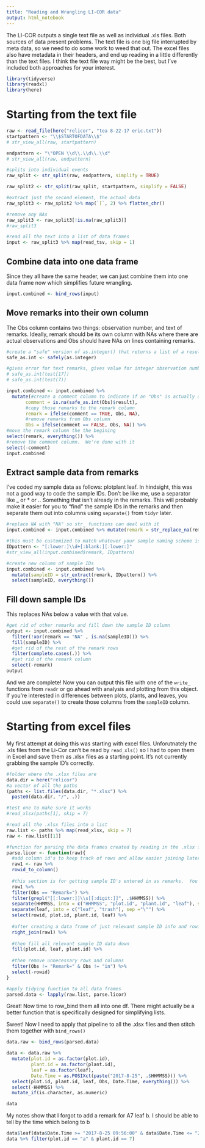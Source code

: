 ```yaml
---
title: "Reading and Wrangling LI-COR data"
output: html_notebook
---
```

The LI-COR outputs a single text file as well as individual .xls files.  Both sources of data present problems.  The text file is one big file interrupted by meta data, so we need to do some work to weed that out.  The excel files also have metadata in their headers, and end up reading in a little differently than the text files.  I think the text file way might be the best, but I've included both approaches for your interest.

```r
library(tidyverse)
library(readxl)
library(here)
```


# Starting from the text file
```r
raw <- read_file(here("relicor", "tea 8-22-17 eric.txt"))
startpattern <- "\\$STARTOFDATA\\$"
# str_view_all(raw, startpattern)

endpattern <- "\"OPEN \\d\\.\\d\\.\\d"
# str_view_all(raw, endpattern)

#splits into individual events
raw_split <- str_split(raw, endpattern, simplify = TRUE)

raw_split2 <- str_split(raw_split, startpattern, simplify = FALSE)

#extract just the second element, the actual data
raw_split3 <- raw_split2 %>% map(`[`, 2) %>% flatten_chr()

#remove any NAs
raw_split3 <- raw_split3[!is.na(raw_split3)]
#raw_split3

#read all the text into a list of data frames
input <- raw_split3 %>% map(read_tsv, skip = 1)
```
## Combine data into one data frame
Since they all have the same header, we can just combine them into one data frame now which simplifies future wrangling.
```r
input.combined <- bind_rows(input)
```

## Move remarks into their own column
The Obs column contains two things: observation number, and text of remarks.  Ideally, remark should be its own column with NAs where there are actual observations and Obs should have NAs on lines containing remarks.
```r
#create a "safe" version of as.integer() that returns a list of a result and error
safe_as.int <- safely(as.integer)

#gives error for text remarks, gives value for integer observation numbers
# safe_as.int(test[17])
# safe_as.int(test(7))

input.combined <- input.combined %>% 
  mutate(#create a comment column to indicate if an "Obs" is actually a remark
       comment = is.na(safe_as.int(Obs)$result), 
       #copy those remarks to the remark column
       remark = ifelse(comment == TRUE, Obs, NA),
       #remove remarks from Obs column
       Obs = ifelse(comment == FALSE, Obs, NA)) %>% 
#move the remark column the the begining
select(remark, everything()) %>% 
#remove the comment column.  We're done with it
select(-comment)
input.combined
```
## Extract sample data from remarks
I've coded my sample data as follows: plotplant leaf.  In hindsight, this was not a good way to code the sample IDs.  Don't be like me, use a separator like _ or * or ..  Something that isn't already in the remarks. This will probably make it easier for you to "find" the sample IDs in the remarks and then separate them out into columns using `separate()` from `tidyr` later.
```r
#replace NA with "NA" so str_ functions can deal with it
input.combined <- input.combined %>% mutate(remark = str_replace_na(remark))

#this must be customized to match whatever your sample naming scheme is.
IDpattern <- "[:lower:]\\d+[:blank:][:lower:]"
#str_view_all(input.combined$remark, IDpattern)

#create new column of sample IDs
input.combined <- input.combined %>%
  mutate(sampleID = str_extract(remark, IDpattern)) %>% 
  select(sampleID, everything())
```

## Fill down sample IDs
This replaces NAs below a value with that value.
```r
#get rid of other remarks and fill down the sample ID column
output <- input.combined %>% 
  filter(!xor(remark == "NA" , is.na(sampleID))) %>%
  fill(sampleID) %>% 
  #get rid of the rest of the remark rows
  filter(complete.cases(.)) %>% 
  #get rid of the remark column
  select(-remark)
output
```
And we are complete!  Now you can output this file with one of the `write_` functions from `readr` or go ahead with analysis and plotting from this object.  If you're interested in differences between plots, plants, and leaves, you could use `separate()` to create those columns from the `sampleID` column.


# Starting from excel files

My first attempt at doing this was starting with excel files.  Unforutnately the .xls files from the Li-Cor can't be read by `read_xls()` so I had to open them in Excel and save them as .xlsx files as a starting point.  It's not currently grabbing the sample ID's correctly.
```r
#folder where the .xlsx files are
data.dir = here("relicor")
#a vector of all the paths
(paths <- list.files(data.dir, "*.xlsx") %>% 
  paste0(data.dir, "/", .))

#test one to make sure it works
#read_xlsx(paths[1], skip = 7)

#read all the .xlsx files into a list
raw.list <- paths %>% map(read_xlsx, skip = 7)
raw <- raw.list[[1]]
```


```r
#function for parsing the data frames created by reading in the .xlsx files  
parse.licor <- function(raw){
  #add column id's to keep track of rows and allow easier joining later
  raw1 <- raw %>% 
  rowid_to_column() 
  
  #this section is for getting sample ID's entered in as remarks.  You'll have to customize based on your system for labeling.
  raw1 %>% 
  filter(Obs == "Remark=") %>% 
  filter(grepl("[[:lower:]]\\s[[:digit:]]", .$HHMMSS)) %>% 
  separate(HHMMSS, into = c("HHMMSS", "plot.id", "plant.id", "leaf"), sep = " ") %>% 
  separate(leaf, into = c("leaf", "trash"), sep ="\"") %>% 
  select(rowid, plot.id, plant.id, leaf) %>% 
  
  #after creating a data frame of just relevant sample ID info and rowid, merge with the original data
  right_join(raw1) %>% 
  
  #then fill all relevant sample ID data down
  fill(plot.id, leaf, plant.id) %>% 
  
  #then remove unnecessary rows and columns
  filter(Obs != "Remark=" & Obs != "in") %>% 
  select(-rowid)
}

#apply tidying function to all data frames
parsed.data <- lapply(raw.list, parse.licor)
```
Great! Now time to row_bind them all into one df.  There might actually be a better function that is specifically designed for simplifying lists.

Sweet!  Now I need to apply that pipeline to all the .xlsx files and then stitch them together with `bind_rows()`

```r
data.raw <- bind_rows(parsed.data)

data <- data.raw %>%
  mutate(plot.id = as.factor(plot.id), 
         plant.id = as.factor(plant.id), 
         leaf = as.factor(leaf), 
         Date.Time = as.POSIXct(paste("2017-8-25", .$HHMMSS))) %>%
  select(plot.id, plant.id, leaf, Obs, Date.Time, everything()) %>% 
  select(-HHMMSS) %>% 
  mutate_if(is.character, as.numeric)

data
```

My notes show that I forgot to add a remark for A7 leaf b.  I should be able to tell by the time which belong to b

```r
data$leaf[data$Date.Time >= "2017-8-25 09:56:00" & data$Date.Time <= "2017-8-25 09:59:00"] <- "b"
data %>% filter(plot.id == "a" & plant.id == 7)
```



